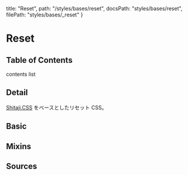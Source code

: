   title: "Reset",
  path: "/styles/bases/reset",
  docsPath: "styles/bases/reset",
  filePath: "styles/bases/_reset"
}


# Reset

## Table of Contents

contents list

## Detail

[Shitaji.CSS](https://shitajicss.qranoko.jp/) をベースとしたリセット CSS。

## Basic

<PreviewResetBasic />

## Mixins

<PreviewMixins filePath={meta.filePath} />

## Sources

<PreviewSources
  title={meta.title}
  docsPath={meta.docsPath}
  scssPath={meta.filePath}
/>
